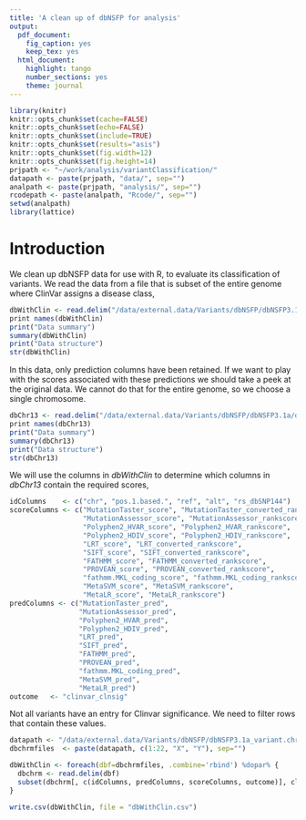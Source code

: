 ```yaml
---
title: 'A clean up of dbNSFP for analysis'
output:
  pdf_document:
    fig_caption: yes
    keep_tex: yes
  html_document:
    highlight: tango
    number_sections: yes
    theme: journal
---
```


``` r

library(knitr)
knitr::opts_chunk$set(cache=FALSE)
knitr::opts_chunk$set(echo=FALSE)
knitr::opts_chunk$set(include=TRUE)
knitr::opts_chunk$set(results="asis")
knitr::opts_chunk$set(fig.width=12)
knitr::opts_chunk$set(fig.height=14)
prjpath <- "~/work/analysis/variantClassification/"
datapath <- paste(prjpath, "data/", sep="")
analpath <- paste(prjpath, "analysis/", sep="")
rcodepath <- paste(analpath, "Rcode/", sep="")
setwd(analpath)
library(lattice)

```

# Introduction


We clean up dbNSFP data for use with R, to evaluate its classification of variants.
We read the data from a file that is subset of the entire genome where ClinVar assigns a disease class,

```r

dbWithClin <- read.delim("/data/external.data/Variants/dbNSFP/dbNSFP3.1a/dbNSFP3.1a_variant.ClinVar.PathoTools.txt")
print names(dbWithClin)
print("Data summary")
summary(dbWithClin)
print("Data structure")
str(dbWithClin)

```

In this data, only prediction columns have been retained. If we want to play with the scores associated with these predictions we should take a peek at the original data. We cannot do that for the entire genome, so we choose a single chromosome.

```r

dbChr13 <- read.delim("/data/external.data/Variants/dbNSFP/dbNSFP3.1a/dbNSFP3.1a_variant.chr13")
print names(dbChr13)
print("Data summary")
summary(dbChr13)
print("Data structure")
str(dbChr13)

```

We will use the columns in *dbWithClin* to determine which columns in *dbChr13* contain the required scores,

```r

idColumns    <- c("chr", "pos.1.based.", "ref", "alt", "rs_dbSNP144")
scoreColumns <- c("MutationTaster_score", "MutationTaster_converted_rankscore",
                  "MutationAssessor_score", "MutationAssessor_rankscore",
                  "Polyphen2_HVAR_score", "Polyphen2_HVAR_rankscore",
                  "Polyphen2_HDIV_score", "Polyphen2_HDIV_rankscore",
                  "LRT_score", "LRT_converted_rankscore",
                  "SIFT_score", "SIFT_converted_rankscore",
                  "FATHMM_score", "FATHMM_converted_rankscore",
                  "PROVEAN_score", "PROVEAN_converted_rankscore",
                  "fathmm.MKL_coding_score", "fathmm.MKL_coding_rankscore",
                  "MetaSVM_score", "MetaSVM_rankscore",
                  "MetaLR_score", "MetaLR_rankscore")
predColumns <- c("MutationTaster_pred",
                 "MutationAssessor_pred",
                 "Polyphen2_HVAR_pred",
                 "Polyphen2_HDIV_pred",
                 "LRT_pred",
                 "SIFT_pred",
                 "FATHMM_pred",
                 "PROVEAN_pred",
                 "fathmm.MKL_coding_pred",
                 "MetaSVM_pred",
                 "MetaLR_pred")
outcome   <- "clinvar_clnsig"


```


Not all variants have an entry for Clinvar significance. We need to filter rows that contain these values.

```r

datapath <- "/data/external.data/Variants/dbNSFP/dbNSFP3.1a_variant.chr"
dbchrmfiles  <- paste(datapath, c(1:22, "X", "Y"), sep="")

dbWithClin <- foreach(dbf=dbchrmfiles, .combine='rbind') %dopar% {
  dbchrm <- read.delim(dbf)
  subset(dbchrm[, c(idColumns, predColumns, scoreColumns, outcome)], clinvar_clnsig != ".")
}

write.csv(dbWithClin, file = "dbWithClin.csv")


```
  
                              
